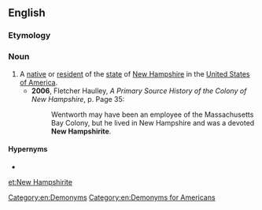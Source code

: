 ==English==

===Etymology===
{{suffix|New Hampshire|ite|lang=en}}

===Noun===
{{en-noun|head=[[New]] [[Hampshirite]]|New Hampshirites}}

# A [[native]] or [[resident]] of the [[state]] of [[New Hampshire]] in the [[United States of America]].
#* '''2006''', Fletcher Haulley, ''A Primary Source History of the Colony of New Hampshire'', p. Page 35:
#*: Wentworth may have been an employee of the Massachusetts Bay Colony, but he lived in New Hampshire and was a devoted '''New Hampshirite'''.

====Hypernyms====
* {{l|en|American}}

[[Category:en:Demonyms]]
[[Category:en:Demonyms for Americans]]

[[et:New Hampshirite]]